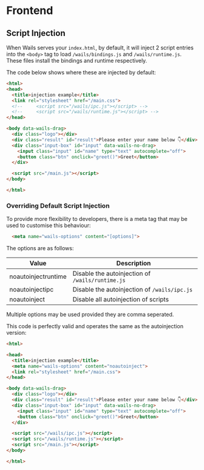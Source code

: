 # Frontend

## Script Injection

When Wails serves your `index.html`, by default, it will inject 2 script entries into the `<body>` tag to load `/wails/bindings.js`
and `/wails/runtime.js`. These files install the bindings and runtime respectively.

The code below shows where these are injected by default:

```html
<html>
<head>
  <title>injection example</title>
  <link rel="stylesheet" href="/main.css">
  <!--     <script src="/wails/ipc.js"></script> -->
  <!--     <script src="/wails/runtime.js"></script> -->
</head>

<body data-wails-drag>
  <div class="logo"></div>
  <div class="result" id="result">Please enter your name below 👇</div>
  <div class="input-box" id="input" data-wails-no-drag>
    <input class="input" id="name" type="text" autocomplete="off">
    <button class="btn" onclick="greet()">Greet</button>
  </div>

  <script src="/main.js"></script>
</body>

</html>
```

### Overriding Default Script Injection

To provide more flexibility to developers, there is a meta tag that may be used to customise this behaviour:

```html
  <meta name="wails-options" content="[options]">
```

The options are as follows:

| Value                | Description                                       |
| -------------------- | ------------------------------------------------- |
| noautoinjectruntime  | Disable the autoinjection of `/wails/runtime.js`  |
| noautoinjectipc | Disable the autoinjection of `/wails/ipc.js` |
| noautoinject         | Disable all autoinjection of scripts              |

Multiple options may be used provided they are comma seperated.

This code is perfectly valid and operates the same as the autoinjection version:

```html
<html>

<head>
  <title>injection example</title>
  <meta name="wails-options" content="noautoinject">
  <link rel="stylesheet" href="/main.css">
</head>

<body data-wails-drag>
  <div class="logo"></div>
  <div class="result" id="result">Please enter your name below 👇</div>
  <div class="input-box" id="input" data-wails-no-drag>
    <input class="input" id="name" type="text" autocomplete="off">
    <button class="btn" onclick="greet()">Greet</button>
  </div>

  <script src="/wails/ipc.js"></script>
  <script src="/wails/runtime.js"></script>
  <script src="/main.js"></script>
</body>

</html>
```